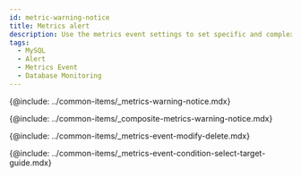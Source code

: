 ```yaml
---
id: metric-warning-notice
title: Metrics alert
description: Use the metrics event settings to set specific and complex events.
tags:
  - MySQL
  - Alert
  - Metrics Event
  - Database Monitoring
---
```


{@include: ../common-items/_metrics-warning-notice.mdx}  

{@include: ../common-items/_composite-metrics-warning-notice.mdx} 

{@include: ../common-items/_metrics-event-modify-delete.mdx}

{@include: ../common-items/_metrics-event-condition-select-target-guide.mdx}
